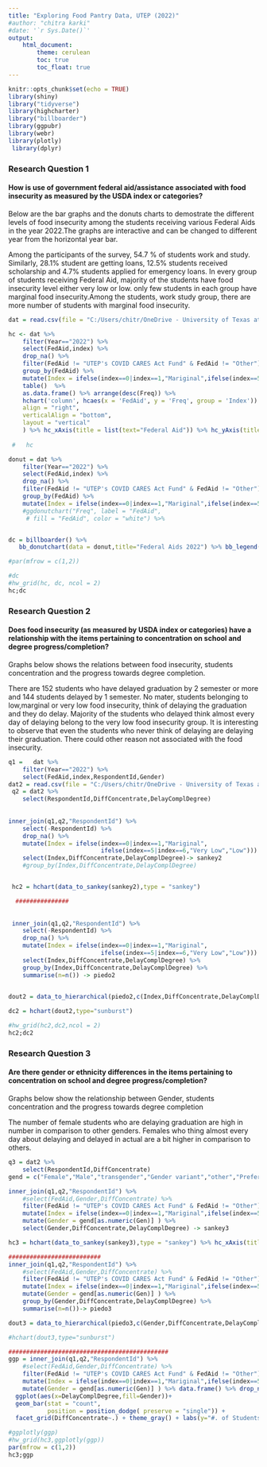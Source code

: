 ```yaml
---
title: "Exploring Food Pantry Data, UTEP (2022)"
#author: "chitra karki"
#date: '`r Sys.Date()`'
output:
    html_document:
        theme: cerulean
        toc: true
        toc_float: true
---
```


```r
knitr::opts_chunk$set(echo = TRUE)
library(shiny)
library("tidyverse")
library(highcharter) 
library("billboarder")
library(ggpubr)
library(webr)
library(plotly)
 library(dplyr) 
```


### Research Question 1
#### How is use of government federal aid/assistance associated with food insecurity as measured by the USDA index or categories?

Below are the bar graphs and the donuts charts to demostrate the different levels of food insecurity among the students receiving various Federal Aids in the year 2022.The graphs are interactive and can be changed to different year from the horizontal year bar.

Among the participants of the survey, 54.7 % of students work and study. Similarly, 28.1% student are getting loans, 12.5% students received scholarship and 4.7% students applied for emergency loans. In every group of students receiving Federal Aid, majority of the students have food insecurity level either very low or low. only few students in each group have marginal food insecurity.Among the students, work study group, there are more number of students with marginal food insecurity.


```r
dat = read.csv(file = "C:/Users/chitr/OneDrive - University of Texas at El Paso/data_science/semesters/sem5-spring-2023/data visualization/final-project/master.csv",header = T)
```

```r

hc <- dat %>% 
    filter(Year=="2022") %>% 
    select(FedAid,index) %>% 
    drop_na() %>%  
    filter(FedAid != "UTEP's COVID CARES Act Fund" & FedAid != "Other") %>% 
    group_by(FedAid) %>% 
    mutate(Index = ifelse(index==0|index==1,"Mariginal",ifelse(index==5|index==6,"Very Low","Low"))) %>%  select(FedAid,Index) %>% 
    table()  %>%   
    as.data.frame() %>% arrange(desc(Freq)) %>% 
    hchart('column', hcaes(x = 'FedAid', y = 'Freq', group = 'Index')) %>%  hc_legend(
    align = "right",
    verticalAlign = "bottom",
    layout = "vertical"
    ) %>% hc_xAxis(title = list(text="Federal Aid")) %>% hc_yAxis(title = list(text="#. of Students")) %>% hc_title(text = "Food Security levels in students Vs Federal Aids (Year:2022)")
    
 #   hc
```

```r
donut = dat %>% 
    filter(Year=="2022") %>% 
    select(FedAid,index) %>% 
    drop_na() %>%  
    filter(FedAid != "UTEP's COVID CARES Act Fund" & FedAid != "Other") %>% 
    group_by(FedAid) %>% 
    mutate(Index = ifelse(index==0|index==1,"Mariginal",ifelse(index==5|index==6,"Very Low","Low"))) %>%  select(FedAid) %>% table() %>% data.frame()
    #ggdonutchart("Freq", label = "FedAid",
     # fill = "FedAid", color = "white") %>% 


dc = billboarder() %>% 
   bb_donutchart(data = donut,title="Federal Aids 2022") %>% bb_legend(show = TRUE)

#par(mfrow = c(1,2))

#dc
#hw_grid(hc, dc, ncol = 2)
hc;dc
```

### Research Question 2
#### Does food insecurity (as measured by USDA index or categories) have a relationship with the items pertaining to concentration on school and degree progress/completion?

Graphs below shows the relations between food insecurity, students concentration and the progress towards degree completion.

There are 152 students who have delayed graduation by 2 semester or more and 144 students delayed by 1 semester. No mater, students belonging to low,marginal or very low food insecurity, think of delaying the graduation and they do delay. Majority of the students who delayed think almost every day of delaying belong to the very low food insecurity group. It is interesting to observe that even the students who never think of delaying are delaying their graduation. There could other reason not associated with the food insecurity.

```r

q1 =   dat %>% 
    filter(Year=="2022") %>% 
    select(FedAid,index,RespondentId,Gender)
dat2 = read.csv(file = "C:/Users/chitr/OneDrive - University of Texas at El Paso/data_science/semesters/sem5-spring-2023/data visualization/final-project/extra_questions_withID.csv",header = T)
 q2 = dat2 %>% 
    select(RespondentId,DiffConcentrate,DelayComplDegree)
 
 
inner_join(q1,q2,"RespondentId") %>% 
    select(-RespondentId) %>% 
    drop_na() %>%
    mutate(Index = ifelse(index==0|index==1,"Mariginal",
                          ifelse(index==5|index==6,"Very Low","Low"))) %>% 
    select(Index,DiffConcentrate,DelayComplDegree)-> sankey2
    #group_by(Index,DiffConcentrate,DelayComplDegree)  


 hc2 = hchart(data_to_sankey(sankey2),type = "sankey")

  ###############
    
 
 inner_join(q1,q2,"RespondentId") %>% 
    select(-RespondentId) %>% 
    drop_na() %>%
    mutate(Index = ifelse(index==0|index==1,"Mariginal",
                          ifelse(index==5|index==6,"Very Low","Low"))) %>% 
    select(Index,DiffConcentrate,DelayComplDegree) %>% 
    group_by(Index,DiffConcentrate,DelayComplDegree) %>% 
    summarise(n=n()) -> piedo2

    
dout2 = data_to_hierarchical(piedo2,c(Index,DiffConcentrate,DelayComplDegree),n) 

dc2 = hchart(dout2,type="sunburst")

#hw_grid(hc2,dc2,ncol = 2)
hc2;dc2

```


### Research Question 3
#### Are there gender or ethnicity differences in the items pertaining to concentration on school and degree progress/completion?

Graphs below show the relationship between Gender, students concentration and the progress towards degree completion

The number of female students who are delaying graduation are high in number in comparison to other genders. Females who thing almost every day about delaying and delayed in actual are a bit higher in comparison to others.



```r
q3 = dat2 %>% 
    select(RespondentId,DiffConcentrate)
gend = c("Female","Male","transgender","Gender variant","other","Prefere not to say")

inner_join(q1,q2,"RespondentId") %>%
    #select(FedAid,Gender,DiffConcentrate) %>% 
    filter(FedAid != "UTEP's COVID CARES Act Fund" & FedAid != "Other") %>% 
    mutate(Index = ifelse(index==0|index==1,"Mariginal",ifelse(index==5|index==6,"Very Low","Low"))) %>% rename(Gen=Gender) %>% 
    mutate(Gender = gend[as.numeric(Gen)] ) %>% 
    select(Gender,DiffConcentrate,DelayComplDegree) -> sankey3

hc3 = hchart(data_to_sankey(sankey3),type = "sankey") %>% hc_xAxis(title = list(text = "Sankey Chart"))

##########################
inner_join(q1,q2,"RespondentId") %>%
    #select(FedAid,Gender,DiffConcentrate) %>% 
    filter(FedAid != "UTEP's COVID CARES Act Fund" & FedAid != "Other") %>% 
    mutate(Index = ifelse(index==0|index==1,"Mariginal",ifelse(index==5|index==6,"Very Low","Low"))) %>% rename(Gen=Gender) %>% 
    mutate(Gender = gend[as.numeric(Gen)] ) %>% 
    group_by(Gender,DiffConcentrate,DelayComplDegree) %>% 
    summarise(n=n())-> piedo3

dout3 = data_to_hierarchical(piedo3,c(Gender,DiffConcentrate,DelayComplDegree),n) 

#hchart(dout3,type="sunburst")

#############################################
ggp = inner_join(q1,q2,"RespondentId") %>%
    #select(FedAid,Gender,DiffConcentrate) %>% 
    filter(FedAid != "UTEP's COVID CARES Act Fund" & FedAid != "Other") %>% 
    mutate(Index = ifelse(index==0|index==1,"Mariginal",ifelse(index==5|index==6,"Very Low","Low"))) %>% rename(Gen=Gender) %>% 
    mutate(Gender = gend[as.numeric(Gen)] ) %>% data.frame() %>% drop_na() %>% 
  ggplot(aes(x=DelayComplDegree,fill=Gender))+
  geom_bar(stat = "count",
           position = position_dodge( preserve = "single")) +
  facet_grid(DiffConcentrate~.) + theme_gray() + labs(y="#. of Students") + theme(legend.title = element_blank())

#ggplotly(ggp)
#hw_grid(hc3,ggplotly(ggp))
par(mfrow = c(1,2))
hc3;ggp
```